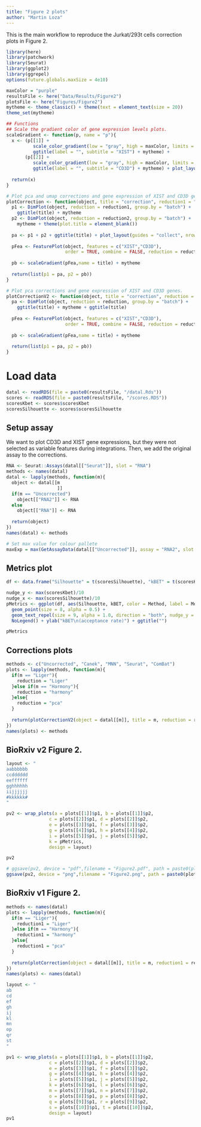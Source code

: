 ```yaml
---
title: "Figure 2 plots"
author: "Martin Loza"
---
```


This is the main workflow to reproduce the Jurkat/293t cells correction plots in Figure 2.

```r
library(here)
library(patchwork)
library(Seurat)
library(ggplot2)
library(ggrepel)
options(future.globals.maxSize = 4e10)

maxColor = "purple"
resultsFile <- here("Data/Results/Figure2")
plotsFile <- here("Figures/Figure2")
mytheme <- theme_classic() + theme(text = element_text(size = 20)) 
theme_set(mytheme)

## Functions
## Scale the gradient color of gene expression levels plots.
scaleGradient <- function(p, name = "p"){
  x <- (p[[1]] +
          scale_color_gradient(low = "gray", high = maxColor, limits = (c(0,maxExp))) +
          ggtitle(label = "", subtitle = "XIST") + mytheme) +
       (p[[2]] +
          scale_color_gradient(low = "gray", high = maxColor, limits = (c(0,maxExp))) + 
          ggtitle(label = "", subtitle = "CD3D") + mytheme) + plot_layout(nrow = 1, guides = "collect") 
  
  return(x)
}

# Plot pca and umap corrections and gene expression of XIST and CD3D genes.
plotCorrection <- function(object, title = "correction", reduction1 = "pca", reduction2 = "umap"){
  p1 <- DimPlot(object, reduction = reduction1, group.by = "batch") + 
    ggtitle(title) + mytheme
  p2 <- DimPlot(object, reduction = reduction2, group.by = "batch") + 
    mytheme + theme(plot.title = element_blank())
  
  pa <- p1 + p2 + ggtitle(title) + plot_layout(guides = "collect", nrow = 1)
  
  pFea <- FeaturePlot(object, features = c("XIST","CD3D"), 
                      order = TRUE, combine = FALSE, reduction = reduction1)
   
  pb <- scaleGradient(pFea,name = title) + mytheme
  
  return(list(p1 = pa, p2 = pb))
}

# Plot pca corrections and gene expression of XIST and CD3D genes.
plotCorrectionV2 <- function(object, title = "correction", reduction = "pca"){
  pa <- DimPlot(object, reduction = reduction, group.by = "batch") + 
    ggtitle(title) + mytheme + ggtitle(title) 
  
  pFea <- FeaturePlot(object, features = c("XIST","CD3D"), 
                      order = TRUE, combine = FALSE, reduction = reduction)
   
  pb <- scaleGradient(pFea,name = title) + mytheme
  
  return(list(p1 = pa, p2 = pb))
}
```

# Load data

```r
datal <- readRDS(file = paste0(resultsFile, "/datal.Rds"))
scores <- readRDS(file = paste0(resultsFile, "/scores.RDS"))
scoresKbet <- scores$scoresKbet
scoresSilhouette <- scores$scoresSilhouette
```

## Setup assay

We want to plot CD3D and XIST gene expressions, but they were not selected as variable features during integrations. Then, we add the original assay to the corrections.

```r
RNA <- Seurat::Assays(datal[["Seurat"]], slot = "RNA")
methods <- names(datal)
datal <- lapply(methods, function(m){
  object <- datal[[m
                   ]]
  if(m == "Uncorrected")
    object[["RNA2"]] <- RNA
  else
    object[["RNA"]] <- RNA
  
  return(object)
})
names(datal) <- methods

# Set max value for colour pallete
maxExp = max(GetAssayData(datal[["Uncorrected"]], assay = "RNA2", slot = "data")[c("CD3D","XIST"),])
```

## Metrics plot

```r
df <- data.frame("Silhouette" = t(scoresSilhouette), "kBET" = t(scoresKbet), Method = colnames(scoresKbet))

nudge_y <- max(scoresKbet)/10
nudge_x <- max(scoresSilhouette)/10
pMetrics <- ggplot(df, aes(Silhouette, kBET, color = Method, label = Method)) + 
  geom_point(size = 8, alpha = 0.5) +
  geom_text_repel(size = 9, alpha = 1.0, direction = "both", nudge_y = nudge_y, nudge_x = nudge_x) + 
  NoLegend() + ylab("kBET\n(acceptance rate)") + ggtitle("")

pMetrics
```

## Corrections plots

```r
methods <- c("Uncorrected", "Canek", "MNN", "Seurat", "ComBat")
plots <- lapply(methods, function(m){
  if(m == "Liger"){
    reduction = "Liger"
  }else if(m == "Harmony"){
    reduction = "harmony"
  }else{
    reduction = "pca"
  }
  
  return(plotCorrectionV2(object = datal[[m]], title = m, reduction = reduction))
})
names(plots) <- methods
```

## BioRxiv v2 Figure 2. 

```r
layout <- "
aabbbbbb
ccdddddd
eeffffff
gghhhhhh
iijjjjjj
#kkkkkk#
"

pv2 <- wrap_plots(a = plots[[1]]$p1, b = plots[[1]]$p2,
                c = plots[[2]]$p1, d = plots[[2]]$p2,
                e = plots[[3]]$p1, f = plots[[3]]$p2, 
                g = plots[[4]]$p1, h = plots[[4]]$p2,
                i = plots[[5]]$p1, j = plots[[5]]$p2,
                k = pMetrics,
                design = layout)

pv2

# ggsave(pv2, device = "pdf",filename = "Figure2.pdf", path = paste0(plotsFile,"/"), width = 15, height = 25)
ggsave(pv2, device = "png",filename = "Figure2.png", path = paste0(plotsFile,"/"), width = 12, height = 22)
```

## BioRxiv v1 Figure 2.

```r
methods <- names(datal)
plots <- lapply(methods, function(m){
  if(m == "Liger"){
    reduction1 = "Liger"
  }else if(m == "Harmony"){
    reduction1 = "harmony"
  }else{
    reduction1 = "pca"
  }
  
  return(plotCorrection(object = datal[[m]], title = m, reduction1 = reduction1))
})
names(plots) <- names(datal)

layout <- "
ab
cd
ef
gh
ij
kl
mn
op
qr
st
"

pv1 <- wrap_plots(a = plots[[1]]$p1, b = plots[[1]]$p2,
                c = plots[[2]]$p1, d = plots[[2]]$p2,
                e = plots[[3]]$p1, f = plots[[3]]$p2, 
                g = plots[[4]]$p1, h = plots[[4]]$p2,
                i = plots[[5]]$p1, j = plots[[5]]$p2,
                k = plots[[6]]$p1, l = plots[[6]]$p2,
                m = plots[[7]]$p1, n = plots[[7]]$p2,
                o = plots[[8]]$p1, p = plots[[8]]$p2,
                q = plots[[9]]$p1, r = plots[[9]]$p2,
                s = plots[[10]]$p1, t = plots[[10]]$p2,
                design = layout)
pv1
```